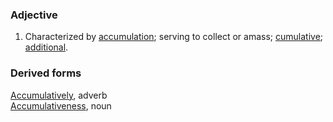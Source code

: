===Adjective===
#Characterized by [[accumulation]]; serving to collect or amass; [[cumulative]]; [[additional]]. 
===Derived forms===
[[Accumulatively]], adverb<br>
[[Accumulativeness]], noun